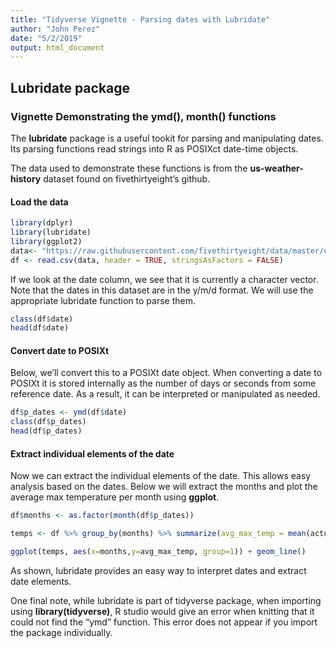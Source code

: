 ```yaml
---
title: "Tidyverse Vignette - Parsing dates with Lubridate"
author: "John Perez"
date: "5/2/2019"
output: html_document
---
```


## Lubridate package

### Vignette Demonstrating the ymd(), month() functions  

The **lubridate** package is a useful tookit for parsing and manipulating dates. Its parsing functions read strings into R as POSIXct date-time objects. 

The data used to demonstrate these functions is from the **us-weather-history** dataset found on fivethirtyeight's github. 

#### Load the data  

```r
library(dplyr)
library(lubridate)
library(ggplot2)
data<- "https://raw.githubusercontent.com/fivethirtyeight/data/master/us-weather-history/KCLT.csv"
df <- read.csv(data, header = TRUE, stringsAsFactors = FALSE)

```

If we look at the date column, we see that it is currently a character vector.  Note that the dates in this dataset are in the y/m/d format. We will use the appropriate lubridate function to parse them.  

```r
class(df$date)
head(df$date)
```
#### Convert date to POSIXt  

Below, we'll convert this to a POSIXt date object.  When converting a date to POSIXt it is stored internally as the number of days or seconds from some reference date. As a result, it can be interpreted or manipulated as needed.  

```r
df$p_dates <- ymd(df$date)
class(df$p_dates)
head(df$p_dates)
```

#### Extract individual elements of the date  

Now we can extract the individual elements of the date.  This allows easy analysis based on the dates. Below we will extract the months and plot the average max temperature per month using **ggplot**.  

```r
df$months <- as.factor(month(df$p_dates))

temps <- df %>% group_by(months) %>% summarize(avg_max_temp = mean(actual_max_temp))

ggplot(temps, aes(x=months,y=avg_max_temp, group=1)) + geom_line()
```

As shown, lubridate provides an easy way to interpret dates and extract date elements. 

One final note, while lubridate is part of tidyverse package, when importing using **library(tidyverse)**,
R studio would give an error when knitting that it could not find the "ymd" function. This error does not appear if you import the package individually.  

